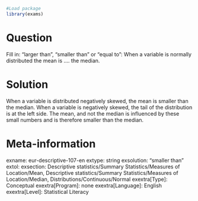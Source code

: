 ```{r, echo=F, results='hide'}
#Load package
library(exams)
```

Question
========
Fill in: “larger than”, “smaller than” or “equal to”:
When a variable is normally distributed the mean is .... the median.


Solution
========
When a variable is distributed negatively skewed, the mean is smaller than the median. When a variable is negatively skewed, the tail of the distribution is at the left side. The mean, and not the median is influenced by these small numbers and is therefore smaller than the median.


Meta-information
================
exname: eur-descriptive-107-en
extype: string
exsolution: "smaller than"
extol: 
exsection: Descriptive statistics/Summary Statistics/Measures of Location/Mean, Descriptive statistics/Summary Statistics/Measures of Location/Median, Distributions/Continuous/Normal
exextra[Type]: Conceptual
exextra[Program]: none
exextra[Language]: English
exextra[Level]: Statistical Literacy